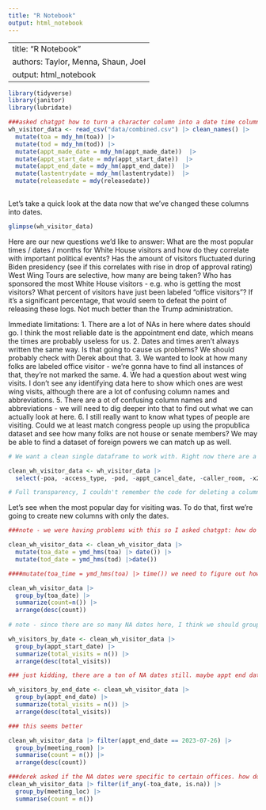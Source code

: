```yaml
---
title: "R Notebook"
output: html_notebook
---
```


---
title: "R Notebook"
authors: Taylor, Menna, Shaun, Joel
output: html_notebook
---

```r
library(tidyverse)
library(janitor)
library(lubridate)
```


```r
###asked chatgpt how to turn a character column into a date time column, gave it some examples from our code and int told me to do this:
wh_visitor_data <- read_csv("data/combined.csv") |> clean_names() |>
  mutate(toa = mdy_hm(toa)) |>
  mutate(tod = mdy_hm(tod)) |>
  mutate(appt_made_date = mdy_hm(appt_made_date))  |>
  mutate(appt_start_date = mdy(appt_start_date))  |>
  mutate(appt_end_date = mdy_hm(appt_end_date))  |>
  mutate(lastentrydate = mdy_hm(lastentrydate))  |>
  mutate(releasedate = mdy(releasedate)) 
  
```
Let's take a quick look at the data now that we've changed these columns into dates.

```r
glimpse(wh_visitor_data)
```
Here are our new questions we'd like to answer:
What are the most popular times / dates / months for White House visitors and how do they correlate with important political events?
Has the amount of visitors fluctuated during Biden presidency (see if this correlates with rise in drop of approval rating)
West Wing Tours are selective, how many are being taken?
Who has sponsored the most White House visitors - e.g. who is getting the most visitors?
What percent of visitors have just been labeled “office visitors”? If it’s a significant percentage, that would seem to defeat the point of releasing these logs. Not much better than the Trump administration.

Immediate limitations: 
1. There are a lot of NAs in here where dates should go. I think the most reliable date is the appointment end date, which means the times are probably useless for us.
2. Dates and times aren't always written the same way. Is that going to cause us problems? We should probably check with Derek about that.
3. We wanted to look at how many folks are labeled office visitor - we're gonna have to find all instances of that, they're not marked the same. 
4. We had a question about west wing visits. I don't see any identifying data here to show which ones are west wing visits, although there are a lot of confusing column names and abbreviations.
5. There are a ot of confusing column names and abbreviations - we will need to dig deeper into that to find out what we can actually look at here.
6.  I still really want to know what types of people are visiting. Could we at least match congress people up using the propublica dataset and see how many folks are not house or senate members? We may be able to find a dataset of foreign powers we can match up as well.

```r
# We want a clean single dataframe to work with. Right now there are a lot of columns that might not be particularly interesting or useful. For example, let's get rid of x28 and x29, caller room, appt cancel date, terminal suffix, poa, tod, pod,  meeting room, and post.

clean_wh_visitor_data <- wh_visitor_data |>
  select(-poa, -access_type, -pod, -appt_cancel_date, -caller_room, -x28, -x29, -uin, -bdgnbr, -last_updatedby, -post, -terminal_suffix,-caller_name_last, -caller_name_first)

# Full transparency, I couldn't remember the code for deleting a column so I asked ChatGPT the following: "using the tidyverse, janitor, and lubridate libraries in R, how do I delete a column?"
```

Let's see when the most popular day for visiting was. To do that, first we're going to create new columns with only the dates.

```r
###note - we were having problems with this so I asked chatgpt: how do I make a new column with just the date from a column that includes date and time using lubridate and the tidyverse? it told me to do mutate(toa_date = ymd_hms(toa) %>% date())

clean_wh_visitor_data <- clean_wh_visitor_data |>
  mutate(toa_date = ymd_hms(toa) |> date()) |>
  mutate(tod_date = ymd_hms(tod) |>date())
```


```r
####mutate(toa_time = ymd_hms(toa) |> time()) we need to figure out how to separate out time from these two columns as well

clean_wh_visitor_data |>
  group_by(toa_date) |> 
  summarize(count=n()) |>
  arrange(desc(count))
  
# note - since there are so many NA dates here, I think we should group by appt date.

wh_visitors_by_date <- clean_wh_visitor_data |>
  group_by(appt_start_date) |>
  summarize(total_visits = n()) |>
  arrange(desc(total_visits))

### just kidding, there are a ton of NA dates still. maybe appt end date?

wh_visitors_by_end_date <- clean_wh_visitor_data |>
  group_by(appt_end_date) |>
  summarize(total_visits = n()) |>
  arrange(desc(total_visits))

### this seems better
```


```r
clean_wh_visitor_data |> filter(appt_end_date == 2023-07-26) |>
  group_by(meeting_room) |>
  summarise(count = n()) |>
  arrange(desc(count))
```



```r
###derek asked if the NA dates were specific to certain offices. how do we figure that out?
clean_wh_visitor_data |> filter(if_any(-toa_date, is.na)) |>
  group_by(meeting_loc) |>
  summarise(count = n())

```

